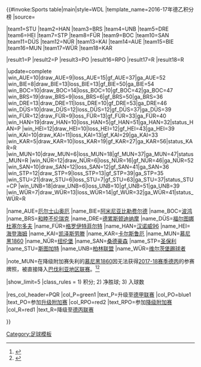 {{#invoke:Sports table|main|style=WDL
|template_name=2016-17年德乙积分榜
|source=

<!--Update team positions here-->
|team1=STU |team2=HAN |team3=BRS |team4=UNB |team5=DRE |team6=HEI |team7=STP |team8=FÜR |team9=BOC |team10=SAN |team11=DÜS |team12=NÜR |team13=KAI |team14=AUE |team15=BIE |team16=MUN |team17=WÜR |team18=KAR

<!--Update team qualifications here (defined below)-->
|result1=P |result2=P |result3=PO |result16=RPO |result17=R |result18=R

<!--Update team results here and then (if needed) positions above. Don't forget to update the date (update parameter)-->
|update=complete
|win_AUE=10|draw_AUE=9|loss_AUE=15|gf_AUE=37|ga_AUE=52
|win_BIE=8|draw_BIE=13|loss_BIE=13|gf_BIE=50|ga_BIE=54
|win_BOC=10|draw_BOC=14|loss_BOC=10|gf_BOC=42|ga_BOC=47
|win_BRS=19|draw_BRS=9|loss_BRS=6|gf_BRS=50|ga_BRS=36
|win_DRE=13|draw_DRE=11|loss_DRE=10|gf_DRE=53|ga_DRE=46
|win_DÜS=10|draw_DÜS=12|loss_DÜS=12|gf_DÜS=37|ga_DÜS=39
|win_FÜR=12|draw_FÜR=9|loss_FÜR=13|gf_FÜR=33|ga_FÜR=40
|win_HAN=19|draw_HAN=10|loss_HAN=5|gf_HAN=51|ga_HAN=32|status_HAN=P
|win_HEI=12|draw_HEI=10|loss_HEI=12|gf_HEI=43|ga_HEI=39
|win_KAI=10|draw_KAI=11|loss_KAI=13|gf_KAI=29|ga_KAI=33
|win_KAR=5|draw_KAR=10|loss_KAR=19|gf_KAR=27|ga_KAR=56|status_KAR=R
|win_MUN=10|draw_MUN=6|loss_MUN=18|gf_MUN=37|ga_MUN=47|status_MUN=R
|win_NÜR=12|draw_NÜR=6|loss_NÜR=16|gf_NÜR=46|ga_NÜR=52
|win_SAN=10|draw_SAN=12|loss_SAN=12|gf_SAN=41|ga_SAN=36
|win_STP=12|draw_STP=9|loss_STP=13|gf_STP=39|ga_STP=35
|win_STU=21|draw_STU=6|loss_STU=7|gf_STU=63|ga_STU=37|status_STU=CP
|win_UNB=18|draw_UNB=6|loss_UNB=10|gf_UNB=51|ga_UNB=39
|win_WÜR=7|draw_WÜR=13|loss_WÜR=14|gf_WÜR=32|ga_WÜR=41|status_WÜR=R

<!--Team definitions (wikilinks in table)-->
|name_AUE=[[厄尔士山奥厄]]
|name_BIE=[[阿米尼亚比勒费尔德]]
|name_BOC=[[波鸿足球俱乐部|波鸿]]
|name_BRS=[[和睦不伦瑞克]]
|name_DRE=[[德累斯顿迪纳摩]]
|name_DÜS=[[福尔图娜杜塞尔多夫]]
|name_FÜR=[[格罗伊特菲尔特]]
|name_HAN=[[汉诺威96]]
|name_HEI=[[海登海姆足球俱乐部|海登海姆]]
|name_KAI=[[凯泽斯劳滕足球俱乐部|凯泽斯劳滕]]
|name_KAR=[[卡尔斯鲁厄体育俱乐部|卡尔斯鲁厄]]
|name_MUN=[[慕尼黑1860]]
|name_NÜR=[[纽伦堡足球俱乐部|纽伦堡]]
|name_SAN=[[桑德豪森足球俱乐部|桑德豪森]]
|name_STP=[[圣保利足球俱乐部|圣保利]]
|name_STU=[[斯图加特足球俱乐部|斯图加特]]
|name_UNB=[[柏林联盟足球俱乐部|柏林联盟]]
|name_WÜR=[[维尔茨堡踢球者]]


|note_MUN=在降级附加赛失利的[[慕尼黑1860]]因无法获得[[2017年至2018年德国足球丙级联赛|2017-18赛季德丙]]的参赛牌照，被直接降入[[巴伐利亚地区联赛]]。<ref>{{cite news |url=http://www.dfb.de/news/detail/1860-muenchen-erhaelt-keine-zulassung-fuer-die-3-liga-168530/ |title=TSV 1860 München erhält keine Zulassung für die 3. Liga |trans-title=TSV 1860 Munich does not receive approval for the 3. Liga |website=DFB.de |publisher=[[德国足球协会|German Football Association]] |date=2 June 2017 |access-date=2 June 2017 }}</ref><ref>{{cite news |url=http://www.dfb.de/news/detail/teilnehmerfeld-der-3-liga-fuer-saison-20172018-komplett-168841/ |title=Teilnehmerfeld der 3. Liga für Saison 2017/2018 komplett|website=DFB.de |publisher=[[德国足球协会|German Football Association]] |date=9 June 2017 |access-date=9 June 2017}}</ref>

|show_limit=5
|class_rules = 1) 积分; 2) 净胜球; 3) 入球数

|res_col_header=PQR
|col_P=green1 |text_P=升级至[[2017年至2018年德国足球甲级联赛|德甲联赛]]
|col_PO=blue1 |text_PO=参加[[2016年至2017年德国足球甲级联赛#升、降级附加赛|升级附加赛]]
|col_RPO=red2 |text_RPO=参加[[2016年至2017年德国足球乙级联赛#升、降级附加赛|降级附加赛]]
|col_R=red1   |text_R=降级至[[2017年至2018年德国足球丙级联赛|德丙联赛]]

}}<noinclude>
{{documentation}}
{{Template reference list}}
[[Category:足球模板]]
</noinclude>